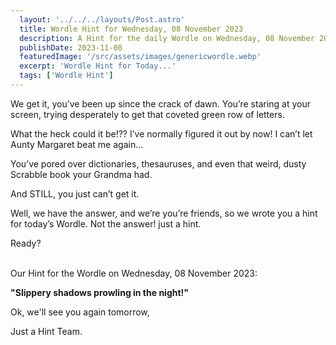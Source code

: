 ```yaml
---
  layout: '../../../layouts/Post.astro'
  title: Wordle Hint for Wednesday, 08 November 2023
  description: A Hint for the daily Wordle on Wednesday, 08 November 2023
  publishDate: 2023-11-08
  featuredImage: '/src/assets/images/genericwordle.webp'
  excerpt: 'Wordle Hint for Today...'
  tags: ['Wordle Hint']
---
```


  We get it, you’ve been up since the crack of dawn. You’re staring at your screen, trying desperately to get that coveted green row of letters. 

  What the heck could it be!??
  I’ve normally figured it out by now!
  I can’t let Aunty Margaret beat me again… 

  You’ve pored over dictionaries, thesauruses, and even that weird, dusty Scrabble book your Grandma had.

  And STILL, you just can’t get it. 

  Well, we have the answer, and we’re you’re friends, so we wrote you a hint for today’s Wordle.
  Not the answer! just a hint. 

  Ready?<br /><br />

  Our Hint for the Wordle on Wednesday, 08 November 2023:

  **"Slippery shadows prowling in the night!"**

  Ok, we'll see you again tomorrow, 

  Just a Hint Team.
  